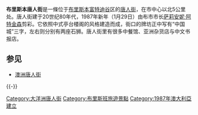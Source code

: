 {{unreferenced|time=2011-01-01T23:46:42+00:00}}

'''布里斯本唐人街'''是一條位于[[布里斯本|布里斯本]][[富特迪谷|富特迪谷]]区的[[唐人街|唐人街]]，在市中心以北5公里处。唐人街建于20世纪80年代，1987年新年（1月29日）由布市市长[[萨莉安妮·阿特金森|萨莉安妮·阿特金森]]剪彩。它依照中式亭台楼阁的风格建造而成，街口的牌坊正中写有“中国城”三字，左右则分别有两座石狮。唐人街里有很多中餐馆、亚洲杂货店与中文书报店。

==参见==
*[[澳洲唐人街|澳洲唐人街]]

{{-}}
{{唐人街}}

{{Authority control}}

[[Category:大洋洲唐人街|Category:大洋洲唐人街]]
[[Category:布里斯班旅遊景點|Category:布里斯班旅遊景點]]
[[Category:1987年澳大利亞建立|Category:1987年澳大利亞建立]]